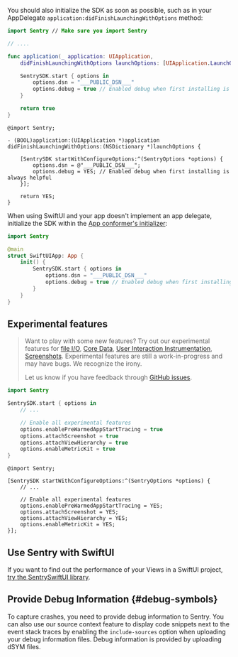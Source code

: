 You should also initialize the SDK as soon as possible, such as in your AppDelegate `application:didFinishLaunchingWithOptions` method:

```swift {tabTitle:Swift}
import Sentry // Make sure you import Sentry

// ....

func application(_ application: UIApplication,
    didFinishLaunchingWithOptions launchOptions: [UIApplication.LaunchOptionsKey: Any]?) -> Bool {

    SentrySDK.start { options in
        options.dsn = "___PUBLIC_DSN___"
        options.debug = true // Enabled debug when first installing is always helpful
    }

    return true
}
```

```objc {tabTitle:Objective-C}
@import Sentry;

- (BOOL)application:(UIApplication *)application didFinishLaunchingWithOptions:(NSDictionary *)launchOptions {

    [SentrySDK startWithConfigureOptions:^(SentryOptions *options) {
        options.dsn = @"___PUBLIC_DSN___";
        options.debug = YES; // Enabled debug when first installing is always helpful
    }];

    return YES;
}
```

When using SwiftUI and your app doesn't implement an app delegate, initialize the SDK within the [App conformer's initializer](https://developer.apple.com/documentation/swiftui/app/main()):

```swift
import Sentry

@main
struct SwiftUIApp: App {
    init() {
        SentrySDK.start { options in
            options.dsn = "___PUBLIC_DSN___"
            options.debug = true // Enabled debug when first installing is always helpful
        }
    }
}
```

<!-- You can't write SwiftUI in Objective-C. Therefore no code sample. -->

## Experimental features

> Want to play with some new features? Try out our experimental features for [file I/O](/platforms/apple/performance/instrumentation/automatic-instrumentation/#file-io-instrumentation), [Core Data](/platforms/apple/performance/instrumentation/automatic-instrumentation/#core-data-instrumentation), [User Interaction Instrumentation](/platforms/apple/performance/instrumentation/automatic-instrumentation/#user-interaction-instrumentation), [Screenshots](/platforms/apple/guides/ios/enriching-events/screenshots/). Experimental features are still a work-in-progress and may have bugs. We recognize the irony.
>
> Let us know if you have feedback through [GitHub issues](https://github.com/getsentry/sentry-cocoa/issues).

```swift {tabTitle:Swift}
import Sentry

SentrySDK.start { options in
    // ...

    // Enable all experimental features
    options.enablePreWarmedAppStartTracing = true
    options.attachScreenshot = true
    options.attachViewHierarchy = true
    options.enableMetricKit = true
}
```

```objc {tabTitle:Objective-C}
@import Sentry;

[SentrySDK startWithConfigureOptions:^(SentryOptions *options) {
    // ...

    // Enable all experimental features
    options.enablePreWarmedAppStartTracing = YES;
    options.attachScreenshot = YES;
    options.attachViewHierarchy = YES;
    options.enableMetricKit = YES;
}];
```

## Use Sentry with SwiftUI

If you want to find out the performance of your Views in a SwiftUI project, [try the SentrySwiftUI library](/platforms/apple/performance/instrumentation/swiftui-instrumentation).

## Provide Debug Information {#debug-symbols}

To capture crashes, you need to provide debug information to Sentry. You can also use our source context feature to display code snippets next to the event stack traces by enabling the `include-sources` option when uploading your debug information files. Debug information is provided by <PlatformLink to="/dsym">uploading dSYM files</PlatformLink>.
